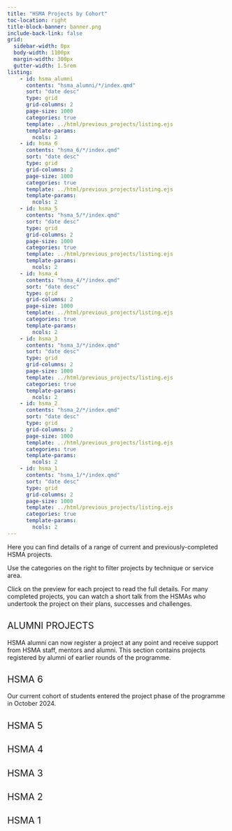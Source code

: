 ```yaml
---
title: "HSMA Projects by Cohort"
toc-location: right
title-block-banner: banner.png
include-back-link: false
grid:
  sidebar-width: 0px
  body-width: 1100px
  margin-width: 300px
  gutter-width: 1.5rem
listing:
    - id: hsma_alumni
      contents: "hsma_alumni/*/index.qmd"
      sort: "date desc"
      type: grid
      grid-columns: 2
      page-size: 1000
      categories: true
      template: ../html/previous_projects/listing.ejs
      template-params:
        ncols: 2
    - id: hsma_6
      contents: "hsma_6/*/index.qmd"
      sort: "date desc"
      type: grid
      grid-columns: 2
      page-size: 1000
      categories: true
      template: ../html/previous_projects/listing.ejs
      template-params:
        ncols: 2
    - id: hsma_5
      contents: "hsma_5/*/index.qmd"
      sort: "date desc"
      type: grid
      grid-columns: 2
      page-size: 1000
      categories: true
      template: ../html/previous_projects/listing.ejs
      template-params:
        ncols: 2
    - id: hsma_4
      contents: "hsma_4/*/index.qmd"
      sort: "date desc"
      type: grid
      grid-columns: 2
      page-size: 1000
      template: ../html/previous_projects/listing.ejs
      categories: true
      template-params:
        ncols: 2
    - id: hsma_3
      contents: "hsma_3/*/index.qmd"
      sort: "date desc"
      type: grid
      grid-columns: 2
      page-size: 1000
      template: ../html/previous_projects/listing.ejs
      categories: true
      template-params:
        ncols: 2
    - id: hsma_2
      contents: "hsma_2/*/index.qmd"
      sort: "date desc"
      type: grid
      grid-columns: 2
      page-size: 1000
      template: ../html/previous_projects/listing.ejs
      categories: true
      template-params:
        ncols: 2
    - id: hsma_1
      contents: "hsma_1/*/index.qmd"
      sort: "date desc"
      type: grid
      grid-columns: 2
      page-size: 1000
      template: ../html/previous_projects/listing.ejs
      categories: true
      template-params:
        ncols: 2
---
```


```{=html}
    <style>
    h2 {
    text-transform: uppercase;
    font-weight: 400;
    text-align: left;
}
    </style>
```

Here you can find details of a range of current and previously-completed HSMA projects.

Use the categories on the right to filter projects by technique or service area.

Click on the preview for each project to read the full details. For many completed projects, you can watch a short talk from the HSMAs who undertook the project on their plans, successes and challenges.

## Alumni Projects

:::{.callout-important appearance="minimal"}
HSMA alumni can now register a project at any point and receive support from HSMA staff, mentors and alumni.  This section contains projects registered by alumni of earlier rounds of the programme.
:::

:::{#hsma_alumni}
:::

## HSMA 6

:::{.callout-important appearance="minimal"}
Our current cohort of students entered the project phase of the programme in October 2024.
:::

:::{#hsma_6}
:::

## HSMA 5

:::{#hsma_5}
:::


## HSMA 4

:::{#hsma_4}
:::

## HSMA 3

:::{#hsma_3}
:::

## HSMA 2

:::{#hsma_2}
:::

## HSMA 1

:::{#hsma_1}
:::
